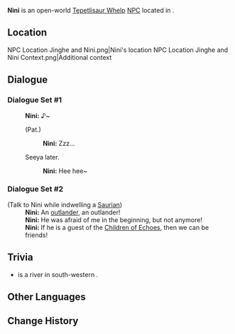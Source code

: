 {{Meta
<!-- Remove this template after adding the missing info -->
|missing_NPC_profile  = yes
}}
{{Character Infobox
|type             = Open-World NPC
|group            = Tepetlisaurus
|group2           = Saurians
|image            = NPC Nini.png
|realname         = <!-- Optional, if different from in-game name -->
|deceased         = <!-- Past (for deceased prior to events of the game) or free response -->
|region           = Natlan
|location         = Natlan
|affiliation      = 
|title            = 

|ancestry         = <!-- Clan/family -->
|father           = 
|mother           = 
|spouse           = 
|sibling          = 
|child            = 
|relative         = 

|voiceEN          = 
|voiceCN          = 
|voiceJP          = 
|voiceKR          = 
|dialoguereward   = 
}}
'''Nini''' is an open-world [[Tepetlisaur Whelp]] [[NPC]] located in {{Location|"Children of Echoes"}}.

==Location==
<gallery>
NPC Location Jinghe and Nini.png|Nini's location
NPC Location Jinghe and Nini Context.png|Additional context
</gallery>
<!--
==Profile==
Detailed story/lore information goes here.
''(To be added.)''

===Appearance===
Keep appearance section short and concise. Limit to 2 paragraphs with 3-4 sentences each.
''(To be added.)''

==Quests and Events==
{{Quests and Events}}
-->
==Dialogue==
===Dialogue Set #1===
{{Dialogue Start}}
:'''Nini:''' ♪~
:{{DIcon}} (Pat.)
::'''Nini:''' Zzz...
:{{DIcon}} Seeya later.
::'''Nini:''' Hee hee~
{{Dialogue End}}

===Dialogue Set #2===
{{Dialogue Start}}
;(Talk to Nini while indwelling a [[Saurian]])
:'''Nini:''' An [[Jinghe|outlander]], an outlander!
:'''Nini:''' He was afraid of me in the beginning, but not anymore!
:'''Nini:''' If he is a guest of the [[Children of Echoes]], then we can be friends!
{{Dialogue End}}
<!--
==Event Dialogue==
===Event Name===
{{Dialogue Start}}
:'''{{subst:#titleparts:{{subst:PAGENAME}}}}:'''
{{Dialogue End}}
-->
==Trivia ==
* {{w|Nini River|Nini}} is a river in south-western {{w|Ghana}}.

==Other Languages==
{{Other Languages
|default_hidden = 1
|en       = Nini
|zhs      = 尼尼
|zhs_rm   = Níní
|zht      = 尼尼
|zht_rm   = Níní
|ja       = ニニ
|ja_rm    = Nini
|ko       = 니니
|es       = Nini
|fr       = Nini
|ru       = Нини
|th       = Nini
|vi       = Nini
|de       = Nini
|id       = Nini
|pt       = Nini
|tr       = Nini
|it       = Nini
}}

==Change History==
{{Change History|5.0}}
<!--
==References==
{{Reflist}}
-->
